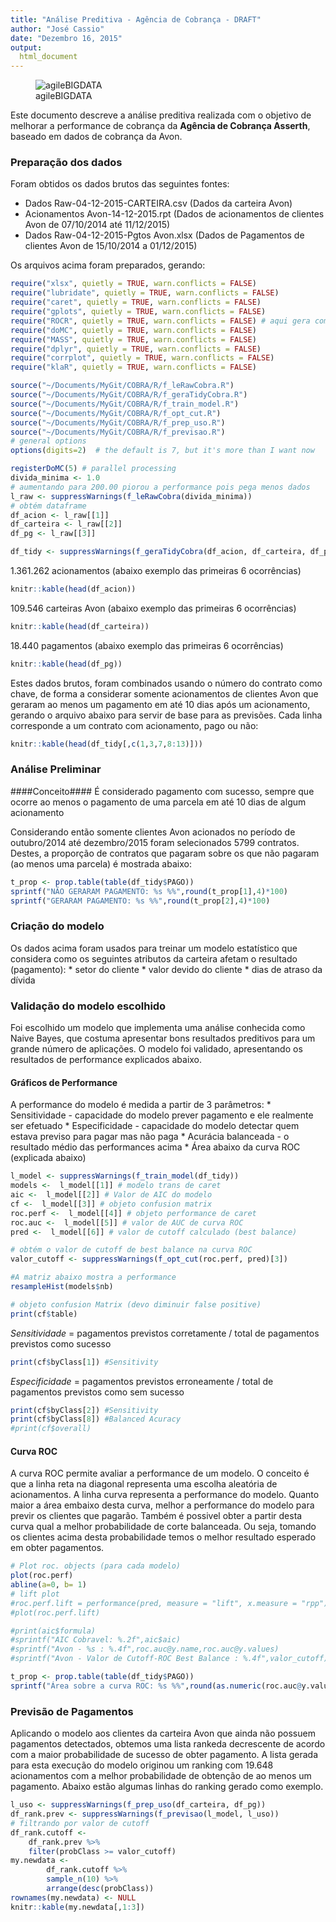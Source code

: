 ```yaml
---
title: "Análise Preditiva - Agência de Cobrança - DRAFT"
author: "José Cassio"
date: "Dezembro 16, 2015"
output:
  html_document
---
```


![agileBIGDATA](./aBIG5.png)

Este documento descreve a análise preditiva realizada com o objetivo de melhorar a performance de cobrança da **Agência de Cobrança Asserth**, baseado em dados de cobrança da Avon.

### Preparação dos dados ###
Foram obtidos os dados brutos das seguintes fontes:

* Dados Raw-04-12-2015-CARTEIRA.csv (Dados da carteira Avon)
* Acionamentos Avon-14-12-2015.rpt (Dados de acionamentos de clientes Avon de 07/10/2014 até 11/12/2015)
* Dados Raw-04-12-2015-Pgtos Avon.xlsx (Dados de Pagamentos de clientes Avon de 15/10/2014 a 01/12/2015)

Os arquivos acima foram preparados, gerando:

```r
require("xlsx", quietly = TRUE, warn.conflicts = FALSE)
require("lubridate", quietly = TRUE, warn.conflicts = FALSE)
require("caret", quietly = TRUE, warn.conflicts = FALSE)
require("gplots", quietly = TRUE, warn.conflicts = FALSE)
require("ROCR", quietly = TRUE, warn.conflicts = FALSE) # aqui gera comentários no Rmd
require("doMC", quietly = TRUE, warn.conflicts = FALSE)
require("MASS", quietly = TRUE, warn.conflicts = FALSE)
require("dplyr", quietly = TRUE, warn.conflicts = FALSE)
require("corrplot", quietly = TRUE, warn.conflicts = FALSE)
require("klaR", quietly = TRUE, warn.conflicts = FALSE)

source("~/Documents/MyGit/COBRA/R/f_leRawCobra.R")
source("~/Documents/MyGit/COBRA/R/f_geraTidyCobra.R")
source("~/Documents/MyGit/COBRA/R/f_train_model.R")
source("~/Documents/MyGit/COBRA/R/f_opt_cut.R")
source("~/Documents/MyGit/COBRA/R/f_prep_uso.R")
source("~/Documents/MyGit/COBRA/R/f_previsao.R")
# general options
options(digits=2)  # the default is 7, but it's more than I want now

registerDoMC(5) # parallel processing
divida_minima <- 1.0
# aumentando para 200.00 piorou a performance pois pega menos dados
l_raw <- suppressWarnings(f_leRawCobra(divida_minima))
# obtém dataframe
df_acion <- l_raw[[1]]
df_carteira <- l_raw[[2]]
df_pg <- l_raw[[3]]

df_tidy <- suppressWarnings(f_geraTidyCobra(df_acion, df_carteira, df_pg))
```

1.361.262 acionamentos (abaixo exemplo das primeiras 6 ocorrências)

```r
knitr::kable(head(df_acion))
```

109.546 carteiras Avon (abaixo exemplo das primeiras 6 ocorrências)

```r
knitr::kable(head(df_carteira))
```

18.440 pagamentos (abaixo exemplo das primeiras 6 ocorrências)

```r
knitr::kable(head(df_pg))
```

Estes dados brutos, foram combinados usando o número do contrato como chave, de forma a considerar somente acionamentos de clientes Avon que geraram ao menos um pagamento em até 10 dias após um acionamento, gerando o arquivo abaixo para servir de base para as previsões. Cada linha corresponde a um contrato com acionamento, pago ou não:

```r
knitr::kable(head(df_tidy[,c(1,3,7,8:13)]))
```

### Análise Preliminar ###

####Conceito####
É considerado pagamento com sucesso, sempre que ocorre ao menos o pagamento de uma parcela em até 10 dias de algum acionamento

Considerando então somente clientes Avon acionados no período de outubro/2014 até dezembro/2015 foram selecionados 5799 contratos. Destes, a proporção de contratos que pagaram sobre os que não pagaram (ao menos uma parcela) é mostrada abaixo:
```r
t_prop <- prop.table(table(df_tidy$PAGO))
sprintf("NÃO GERARAM PAGAMENTO: %s %%",round(t_prop[1],4)*100)
sprintf("GERARAM PAGAMENTO: %s %%",round(t_prop[2],4)*100)
```

### Criação do modelo ###
Os dados acima foram usados para treinar um modelo estatístico que considera como os seguintes atributos da carteira afetam o resultado (pagamento):
    * setor do cliente
    * valor devido do cliente
    * dias de atraso da dívida

### Validação do modelo escolhido ###
Foi escolhido um modelo que implementa uma análise conhecida como Naive Bayes, que costuma apresentar bons resultados preditivos para um grande número de aplicações.
O modelo foi validado, apresentando os  resultados de performance explicados abaixo.

#### Gráficos de Performance ####
A performance do modelo é medida a partir de 3 parâmetros:
* Sensitividade - capacidade do modelo prever pagamento e ele realmente ser efetuado
* Especificidade - capacidade do modelo detectar quem estava previso para pagar mas não paga
* Acurácia balanceada - o resultado médio das performances acima
* Área abaixo da curva ROC (explicada abaixo)

```r
l_model <- suppressWarnings(f_train_model(df_tidy))
models <-  l_model[[1]] # modelo trans de caret
aic <-  l_model[[2]] # Valor de AIC do modelo
cf <-  l_model[[3]] # objeto confusion matrix
roc.perf <-  l_model[[4]] # objeto performance de caret
roc.auc <-  l_model[[5]] # valor de AUC de curva ROC
pred <-  l_model[[6]] # valor de cutoff calculado (best balance)

# obtém o valor de cutoff de best balance na curva ROC
valor_cutoff <- suppressWarnings(f_opt_cut(roc.perf, pred)[3])

#A matriz abaixo mostra a performance
resampleHist(models$nb)

# objeto confusion Matrix (devo diminuir false positive)
print(cf$table)
```

*Sensitividade* = pagamentos previstos corretamente / total de pagamentos previstos como sucesso
```r
print(cf$byClass[1]) #Sensitivity
```

*Especificidade* = pagamentos previstos erroneamente / total de pagamentos previstos como sem sucesso
```r
print(cf$byClass[2]) #Sensitivity
print(cf$byClass[8]) #Balanced Acuracy
#print(cf$overall)
```

#### Curva ROC ####
A curva ROC permite avaliar a performance de um modelo. O conceito é que a linha reta na diagonal representa uma escolha aleatória de acionamentos. A linha curva representa a performance do modelo. Quanto maior a área embaixo desta curva, melhor a performance do modelo para previr os clientes que pagarão.
Também é possivel obter a partir desta curva qual a melhor probabilidade de corte balanceada. Ou seja, tomando os clientes acima desta probabilidade temos o melhor resultado esperado em obter pagamentos.

```r
# Plot roc. objects (para cada modelo)
plot(roc.perf)
abline(a=0, b= 1)
# lift plot
#roc.perf.lift = performance(pred, measure = "lift", x.measure = "rpp")
#plot(roc.perf.lift)

#print(aic$formula)
#sprintf("AIC Cobravel: %.2f",aic$aic)
#sprintf("Avon - %s : %.4f",roc.auc@y.name,roc.auc@y.values)
#sprintf("Avon - Valor de Cutoff-ROC Best Balance : %.4f",valor_cutoff)

t_prop <- prop.table(table(df_tidy$PAGO))
sprintf("Área sobre a curva ROC: %s %%",round(as.numeric(roc.auc@y.values) * 100,2))
```

### Previsão de Pagamentos ###
Aplicando o modelo aos clientes da carteira Avon que ainda não possuem pagamentos detectados, obtemos uma lista rankeda decrescente de acordo com a maior probabilidade de sucesso de obter pagamento.
A lista gerada para esta execução do modelo originou um ranking com 19.648 acionamentos com a melhor probabilidade de obtenção de ao menos um pagamento.
Abaixo estão algumas linhas do ranking gerado como exemplo.

```r

l_uso <- suppressWarnings(f_prep_uso(df_carteira, df_pg))
df_rank.prev <- suppressWarnings(f_previsao(l_model, l_uso))
# filtrando por valor de cutoff
df_rank.cutoff <-
    df_rank.prev %>%
    filter(probClass >= valor_cutoff)
my.newdata <- 
        df_rank.cutoff %>%
        sample_n(10) %>%
        arrange(desc(probClass))
rownames(my.newdata) <- NULL
knitr::kable(my.newdata[,1:3])
```
